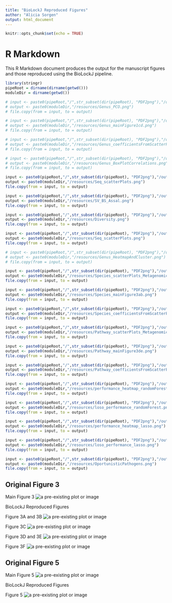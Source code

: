 ```yaml
---
title: "BioLockJ Reproduced Figures"
author: "Alicia Sorgen"
output: html_document
---
```


```r
knitr::opts_chunk$set(echo = TRUE)
```

# R Markdown

This R Markdown document produces the output for the manuscript figures and those reproduced using the BioLockJ pipeline.

```r
library(stringr)
pipeRoot = dirname(dirname(getwd()))
moduleDir = dirname(getwd())

# input <- paste0(pipeRoot,"/",str_subset(dir(pipeRoot), "PDF2png"),"/output/Genus_PCO.png")
# output <- paste0(moduleDir,"/resources/Genus_PCO.png")
# file.copy(from = input, to = output)

# input <- paste0(pipeRoot,"/",str_subset(dir(pipeRoot), "PDF2png"),"/output/Genus_mainFigure1cd.png")
# output <- paste0(moduleDir,"/resources/Genus_mainFigure1cd.png")
# file.copy(from = input, to = output)

# input <- paste0(pipeRoot,"/",str_subset(dir(pipeRoot), "PDF2png"),"/output/Genus_coefficientsFromScatterPlots.png")
# output <- paste0(moduleDir,"/resources/Genus_coefficientsFromScatterPlots.png")
# file.copy(from = input, to = output)

# input <- paste0(pipeRoot,"/",str_subset(dir(pipeRoot), "PDF2png"),"/output/Genus_BoxPlotCorrelations.png")
# output <- paste0(moduleDir,"/resources/Genus_BoxPlotCorrelations.png")
# file.copy(from = input, to = output)

input <- paste0(pipeRoot,"/",str_subset(dir(pipeRoot), "PDF2png"),"/output/Seq_scatterPlots.png")
output <- paste0(moduleDir,"/resources/Seq_scatterPlots.png")
file.copy(from = input, to = output)

input <- paste0(pipeRoot,"/",str_subset(dir(pipeRoot), "PDF2png"),"/output/SV_BS_Assal.png")
output <- paste0(moduleDir,"/resources/SV_BS_Assal.png")
file.copy(from = input, to = output)

input <- paste0(pipeRoot,"/",str_subset(dir(pipeRoot), "PDF2png"),"/output/Diversity.png")
output <- paste0(moduleDir,"/resources/Diversity.png")
file.copy(from = input, to = output)

input <- paste0(pipeRoot,"/",str_subset(dir(pipeRoot), "PDF2png"),"/output/Seq_scatterPlots.png")
output <- paste0(moduleDir,"/resources/Seq_scatterPlots.png")
file.copy(from = input, to = output)

# input <- paste0(pipeRoot,"/",str_subset(dir(pipeRoot), "PDF2png"),"/output/Genus_HeatmapAndCluster.png")
# output <- paste0(moduleDir,"/resources/Genus_HeatmapAndCluster.png")
# file.copy(from = input, to = output)

input <- paste0(pipeRoot,"/",str_subset(dir(pipeRoot), "PDF2png"),"/output/Species_scatterPlots_MetagenomicsBSAndPalleja.png")
output <- paste0(moduleDir,"/resources/Species_scatterPlots_MetagenomicsBSAndPalleja.png")
file.copy(from = input, to = output)

input <- paste0(pipeRoot,"/",str_subset(dir(pipeRoot), "PDF2png"),"/output/Species_mainFigure3ab.png")
output <- paste0(moduleDir,"/resources/Species_mainFigure3ab.png")
file.copy(from = input, to = output)

input <- paste0(pipeRoot,"/",str_subset(dir(pipeRoot), "PDF2png"),"/output/Species_coefficientsFromScatterPlots_MetagenomicsBSAndPalleja.png")
output <- paste0(moduleDir,"/resources/Species_coefficientsFromScatterPlots_MetagenomicsBSAndPalleja.png")
file.copy(from = input, to = output)

input <- paste0(pipeRoot,"/",str_subset(dir(pipeRoot), "PDF2png"),"/output/Pathway_scatterPlots_MetagenomicsBSAndPalleja.png")
output <- paste0(moduleDir,"/resources/Pathway_scatterPlots_MetagenomicsBSAndPalleja.png")
file.copy(from = input, to = output)

input <- paste0(pipeRoot,"/",str_subset(dir(pipeRoot), "PDF2png"),"/output/Pathway_mainFigure3de.png")
output <- paste0(moduleDir,"/resources/Pathway_mainFigure3de.png")
file.copy(from = input, to = output)

input <- paste0(pipeRoot,"/",str_subset(dir(pipeRoot), "PDF2png"),"/output/Pathway_coefficientsFromScatterPlots_MetagenomicsBSAndPalleja.png")
output <- paste0(moduleDir,"/resources/Pathway_coefficientsFromScatterPlots_MetagenomicsBSAndPalleja.png")
file.copy(from = input, to = output)

input <- paste0(pipeRoot,"/",str_subset(dir(pipeRoot), "PDF2png"),"/output/performance_heatmap_randomForest.png")
output <- paste0(moduleDir,"/resources/performance_heatmap_randomForest.png")
file.copy(from = input, to = output)

input <- paste0(pipeRoot,"/",str_subset(dir(pipeRoot), "PDF2png"),"/output/loso_performance_randomForest.png")
output <- paste0(moduleDir,"/resources/loso_performance_randomForest.png")
file.copy(from = input, to = output)

input <- paste0(pipeRoot,"/",str_subset(dir(pipeRoot), "PDF2png"),"/output/performance_heatmap_lasso.png")
output <- paste0(moduleDir,"/resources/performance_heatmap_lasso.png")
file.copy(from = input, to = output)

input <- paste0(pipeRoot,"/",str_subset(dir(pipeRoot), "PDF2png"),"/output/loso_performance_lasso.png")
output <- paste0(moduleDir,"/resources/loso_performance_lasso.png")
file.copy(from = input, to = output)

input <- paste0(pipeRoot,"/",str_subset(dir(pipeRoot), "PDF2png"),"/output/OportunisticPathogens.png")
output <- paste0(moduleDir,"/resources/OportunisticPathogens.png")
file.copy(from = input, to = output)
```


## Original Figure 3

Main Figure 3
<img src="MainFigure3.png" alt="a pre-existing plot or image">

BioLockJ Reproduced Figures

Figure 3A and 3B
<img src="Species_mainFigure3ab.png" alt="a pre-existing plot or image">

Figure 3C
<img src="Species_coefficientsFromScatterPlots_MetagenomicsBSAndPalleja.png" alt="a pre-existing plot or image">

Figure 3D and 3E
<img src="Pathway_mainFigure3de.png" alt="a pre-existing plot or image">

Figure 3F
<img src="Pathway_coefficientsFromScatterPlots_MetagenomicsBSAndPalleja.png" alt="a pre-existing plot or image">



## Original Figure 5

Main Figure 5
<img src="MainFigure5.png" alt="a pre-existing plot or image">

BioLockJ Reproduced Figures

Figure 5
<img src="OportunisticPathogens.png" alt="a pre-existing plot or image">

